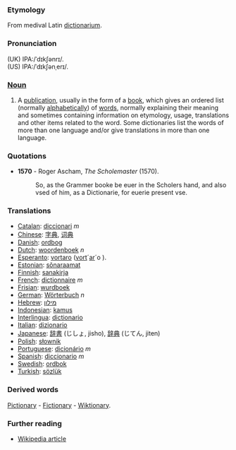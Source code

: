 ===Etymology===
From medival Latin [[dictionarium]]. 
===Pronunciation===
(UK) IPA:/ˈdɪkʃənrɪ/.<br> 
(US) IPA:/ˈdɪkʃənˌerɪ/.  
===[[Noun]]===
#A [[publication]], usually in the form of a [[book]], which gives an ordered list (normally [[alphabetical]]ly) of [[word]]s, normally explaining their meaning and sometimes containing information on etymology, usage, translations and other items related to the word. Some dictionaries list the words of more than one language and/or give translations in more than one language.
===Quotations===
*'''1570''' - Roger Ascham, ''The Scholemaster'' (1570).
*:So, as the Grammer booke be euer in the Scholers hand, and also vsed of him, as a Dictionarie, for euerie present vse.
===Translations===
*[[Catalan]]: [[diccionari]] ''m''
*[[Chinese]]: [[字典]], [[词典]]
*[[Danish]]: [[ordbog]]
*[[Dutch]]: [[woordenboek]] ''n''
*[[Esperanto]]: [[vortaro]] ([[vorto|vort]]´[[aro|ar]]´o ).
*[[Estonian]]: [[sõnaraamat]]
*[[Finnish]]: [[sanakirja]]
*[[French]]: [[dictionnaire]] ''m''
*[[Frisian]]: [[wurdboek]]
*[[German]]: [[Wörterbuch]] ''n''
*[[Hebrew]]: [[מילון]]
*[[Indonesian]]: [[kamus]]
*[[Interlingua]]: [[dictionario]]
*[[Italian]]: [[dizionario]]
*[[Japanese]]: [[辞書]] (じしょ, jisho), [[辞典]] (じてん, jiten)
*[[Polish]]: [[słownik]]
*[[Portuguese]]: [[dicionário]] ''m''
*[[Spanish]]: [[diccionario]] ''m''
*[[Swedish]]: [[ordbok]]
*[[Turkish]]: [[sözlük]]

===Derived words===
[[Pictionary]] - [[Fictionary]] - [[Wiktionary]]. 

=== Further reading===
*[[en:Dictionary|Wikipedia article]]